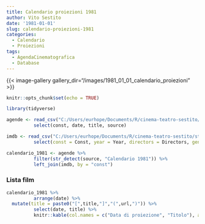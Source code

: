 ```yaml
---
title: Calendario proiezioni 1981
author: Vito Sestito
date: '1981-01-01'
slug: calendario-proiezioni-1981
categories:
  - Calendario
  - Proiezioni
tags:
  - AgendaCinematografica
  - Database
---
```

{{< image-gallery gallery_dir="/images/1981_01_01_calendario_proiezioni" >}}
```r
knitr::opts_chunk$set(echo = TRUE)

library(tidyverse)

agende <- read_csv("C:/Users/eurhope/Documents/R/cinema-teatro-sestito/static/data/programmazione_agende.csv") %>%
          select(const, date, title, source)

imdb <- read_csv("C:/Users/eurhope/Documents/R/cinema-teatro-sestito/static/data/programmazione_imdb.csv") %>%
          select(const = Const, year = Year, directors = Directors, genres = Genres, imdb_rating = `IMDb Rating`, runtime = `Runtime (mins)`, url = URL)

calendario_1981 <- agende %>%
          filter(str_detect(source, "Calendario 1981")) %>%
          left_join(imdb, by = "const")
```
### Lista film
```r
calendario_1981 %>%
          arrange(date) %>%
  mutate(title = paste0("[",title,"]","(",url,")")) %>%
          select(date, title) %>%
          knitr::kable(col.names = c("Data di proiezione", "Titolo"), align = c("l", "l", "l"))
```
